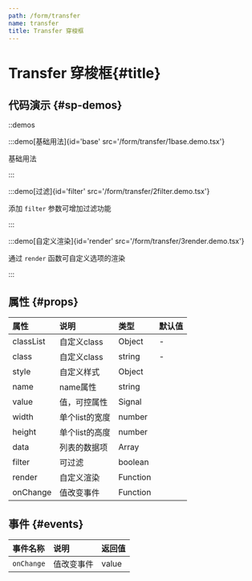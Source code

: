 ```yaml
---
path: /form/transfer
name: transfer
title: Transfer 穿梭框
---
```



<div class="sys-ctx-main-left">

# Transfer 穿梭框\{#title\}

## 代码演示 \{#sp-demos\}

::demos

:::demo[基础用法]{id='base' src='/form/transfer/1base.demo.tsx'}

基础用法

:::


:::demo[过滤]{id='filter' src='/form/transfer/2filter.demo.tsx'}

添加 `filter` 参数可增加过滤功能

:::


:::demo[自定义渲染]{id='render' src='/form/transfer/3render.demo.tsx'}

通过 `render` 函数可自定义选项的渲染

:::




## 属性 \{#props\}

| 属性 | 说明 | 类型 | 默认值 |
| :--- | :---- | :--- | :--- |
|classList|自定义class|Object|-|
|class|自定义class|string|-|
|style|自定义样式|Object||
|name|name属性|string||
|value|值，可控属性|Signal||
|width|单个list的宽度|number||
|height|单个list的高度|number||
|data|列表的数据项|Array||
|filter|可过滤|boolean||
|render|自定义渲染|Function||
|onChange|值改变事件|Function||



## 事件 \{#events\}

| 事件名称 | 说明 | 返回值|
| :--- | :---- | :--- |
|`onChange`|值改变事件|value|

</div>

